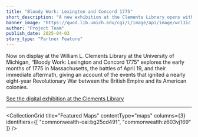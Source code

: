```yaml
---
title: "Bloody Work: Lexington and Concord 1775"
short_description: "A new exhibition at the Clements Library opens with a map to explore the events of April 1775 in Lexington and Concord"
banner_image: "https://quod.lib.umich.edu/cgi/i/image/api/image/wcl1ic:840:WCL000934/663,634,2203,1110/,1200/0/default.jpg"
author: "Project Team"
publish_date: 2025-04-03
story_type: "Partner Feature"
---
```



Now on display at the William L. Clements Library at the University of Michigan, “Bloody Work: Lexington and Concord 1775” explores the early months of 1775 in Massachusetts, the battles of April 19, and their immediate aftermath, giving an account of the events that ignited a nearly eight-year Revolutionary War between the British Empire and its American colonies.

<a href="https://clements.umich.edu/exhibit/bloody-work/" class="button text-3xl px-4 py-2 border-2">See the digital exhibition at the Clements Library</a>

---

<CollectionGrid
    title="Featured Maps"
    contentType="maps"
    columns={3}
    identifiers={[
        "commonwealth-oai:bg25cd491",
        "commonwealth:z603vj169"
    ]}
/>
